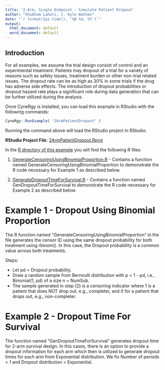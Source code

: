```yaml
---
title: '2-Arm, Single Endpoint - Simulate Patient Dropout'
author: "Shubham Lahoti, J. Kyle Wathen"
date: "`r format(Sys.time(), '%B %d, %Y')`"
output:
  html_document: default
  word_document: default
---
```


## Introduction

For all examples, we assume the trial design consist of control and an experimental treatment. Patients may dropout of a trial for a variety of reasons such as safety issues, treatment burden or other non-trial related issues. The dropout rate can be as high as 30% in some trials if the drug has adverse side effects. The introduction of dropout probabilities or dropout hazard rate plays a significant role during data generation that can be further utilized during the analysis.

Once CyneRgy is installed, you can load this example in RStudio with the following commands:
```r
CyneRgy::RunExample( "2ArmPatientDropout" )
```

Running the command above will load the RStudio project in RStudio. 

**RStudio Project File**: [2ArmPatientDropout.Rproj](https://github.com/Cytel-Inc/CyneRgy/blob/main/inst/Examples/2ArmPatientDropout/2ArmPatientDropout.Rproj)


In the [R directory of this example](https://github.com/Cytel-Inc/CyneRgy/tree/main/inst/Examples/2ArmPatientDropout/R) you will find the following R files:

1. [GenerateCensoringUsingBinomialProportion.R](https://github.com/Cytel-Inc/CyneRgy/blob/main/inst/Examples/2ArmPatientDropout/R/GenerateCensoringUsingBinomialProportion.R) - Contains a function named GenerateCensoringUsingBinomialProportion to demonstrate the R code necessary for Example 1 as described below.

2. [GenerateDropoutTimeForSurvival.R](https://github.com/Cytel-Inc/CyneRgy/blob/main/inst/Examples/2ArmPatientDropout/R/GenerateDropoutTimeForSurvival.R) - Contains a function named GenDropoutTimeForSurvival to demonstrate the R code necessary for Example 2 as described below.

# Example 1 - Dropout Using Binomial Proportion

The R function named "GenerateCensoringUsingBinomialProportion" in the file generates the censor ID using the same dropout probability for both treatment using rbinom(). In this case, the Dropout probability is a common value across both treatments. 

Steps: 

- Let pd = Dropout probability.
- Draw a random sample from Bernoulli distribution with p = 1 - pd, i.e., Binomial(1, pd) of a size n = NumSub.
- The sample generated in step (2) is a censoring indicator where 1 is a patient that does NOT drop out, e.g., completer, and 0 for a patient that drops out, e.g., non-completer.  

# Example 2 - Dropout Time For Survival

The function named "GenDropoutTimeForSurvival" generates dropout time for 2-arm survival design. 
In this cases, there is an option to provide a dropout information for each arm which then is utilized to generate dropout times for each arm from Exponential distribution. We fix Number of periods = 1 and Dropout distribution = Exponential.


